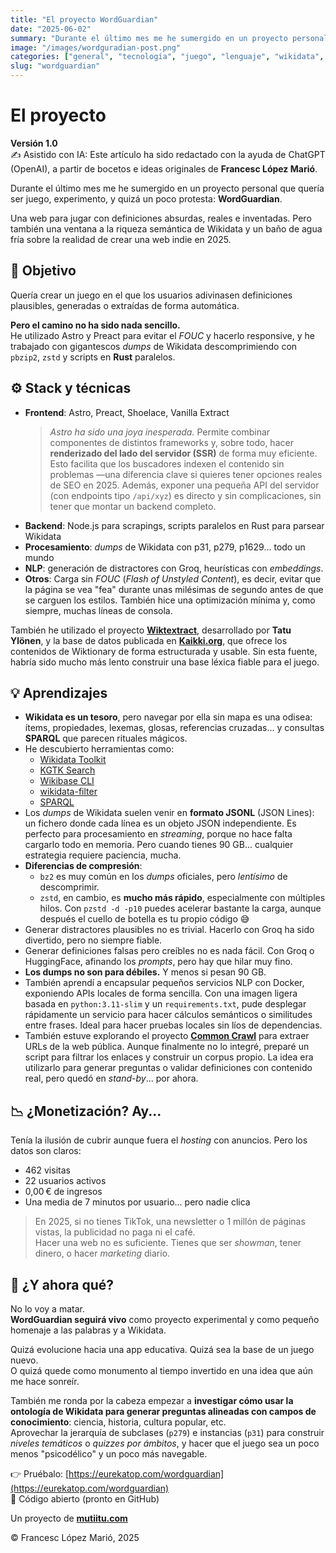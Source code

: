 ```yaml
---
title: "El proyecto WordGuardian"
date: "2025-06-02"
summary: "Durante el último mes me he sumergido en un proyecto personal que quería ser juego, experimento, y quizá un poco protesta: **WordGuardian**. Una web para jugar con definiciones absurdas, reales e inventadas. Pero también una ventana a la riqueza semántica de Wikidata y un baño de agua fría sobre la realidad de crear una web indie en 2025."
image: "/images/wordguradian-post.png" 
categories: ["general", "tecnología", "juego", "lenguaje", "wikidata", "astro", "webindie"]
slug: "wordguardian"
---
```


# El proyecto  
**Versión 1.0**  
✍️ Asistido con IA: Este artículo ha sido redactado con la ayuda de ChatGPT (OpenAI), a partir de bocetos e ideas originales de **Francesc López Marió**.

Durante el último mes me he sumergido en un proyecto personal que quería ser juego, experimento, y quizá un poco protesta: **WordGuardian**.

Una web para jugar con definiciones absurdas, reales e inventadas. Pero también una ventana a la riqueza semántica de Wikidata y un baño de agua fría sobre la realidad de crear una web indie en 2025.

## 🧩 Objetivo  
Quería crear un juego en el que los usuarios adivinasen definiciones plausibles, generadas o extraídas de forma automática.  

**Pero el camino no ha sido nada sencillo.**  
He utilizado Astro y Preact para evitar el *FOUC* y hacerlo responsive, y he trabajado con gigantescos *dumps* de Wikidata descomprimiendo con `pbzip2`, `zstd` y scripts en **Rust** paralelos.

## ⚙️ Stack y técnicas  

- **Frontend**: Astro, Preact, Shoelace, Vanilla Extract  
  > *Astro ha sido una joya inesperada.* Permite combinar componentes de distintos frameworks y, sobre todo, hacer **renderizado del lado del servidor (SSR)** de forma muy eficiente. Esto facilita que los buscadores indexen el contenido sin problemas —una diferencia clave si quieres tener opciones reales de SEO en 2025. Además, exponer una pequeña API del servidor (con endpoints tipo `/api/xyz`) es directo y sin complicaciones, sin tener que montar un backend completo.  
- **Backend**: Node.js para scrapings, scripts paralelos en Rust para parsear Wikidata  
- **Procesamiento**: *dumps* de Wikidata con p31, p279, p1629... todo un mundo  
- **NLP**: generación de distractores con Groq, heurísticas con *embeddings*.
- **Otros**: Carga sin *FOUC* (*Flash of Unstyled Content*), es decir, evitar que la página se vea "fea" durante unas milésimas de segundo antes de que se carguen los estilos. También hice una optimización mínima y, como siempre, muchas líneas de consola.

También he utilizado el proyecto [**Wiktextract**](https://github.com/tatuylonen/wiktextract), desarrollado por **Tatu Ylönen**, y la base de datos publicada en [**Kaikki.org**](https://kaikki.org), que ofrece los contenidos de Wiktionary de forma estructurada y usable. Sin esta fuente, habría sido mucho más lento construir una base léxica fiable para el juego.

## 💡 Aprendizajes  

- **Wikidata es un tesoro**, pero navegar por ella sin mapa es una odisea: ítems, propiedades, lexemas, glosas, referencias cruzadas... y consultas **SPARQL** que parecen rituales mágicos.  
- He descubierto herramientas como:
  - [Wikidata Toolkit](https://github.com/Wikidata-Toolkit/Wikidata-Toolkit)  
  - [KGTK Search](https://github.com/usc-isi-i2/kgtk-search)  
  - [Wikibase CLI](https://github.com/maxlath/wikibase-cli/tree/main)  
  - [wikidata-filter](https://github.com/alexkreidler/wikidata-filter)  
  - [SPARQL](https://en.wikipedia.org/wiki/SPARQL)
- Los *dumps* de Wikidata suelen venir en **formato JSONL** (JSON Lines): un fichero donde cada línea es un objeto JSON independiente. Es perfecto para procesamiento en *streaming*, porque no hace falta cargarlo todo en memoria. Pero cuando tienes 90 GB... cualquier estrategia requiere paciencia, mucha.
- **Diferencias de compresión**:  
  - `bz2` es muy común en los *dumps* oficiales, pero *lentísimo* de descomprimir.  
  - `zstd`, en cambio, es **mucho más rápido**, especialmente con múltiples hilos. Con `pzstd -d -p10` puedes acelerar bastante la carga, aunque después el cuello de botella es tu propio código 😅
- Generar distractores plausibles no es trivial. Hacerlo con Groq ha sido divertido, pero no siempre fiable.  
- Generar definiciones falsas pero creíbles no es nada fácil. Con Groq o HuggingFace, afinando los *prompts*, pero hay que hilar muy fino.  
- **Los dumps no son para débiles.** Y menos si pesan 90 GB.
- También aprendí a encapsular pequeños servicios NLP con Docker, exponiendo APIs locales de forma sencilla. Con una imagen ligera basada en `python:3.11-slim` y un `requirements.txt`, pude desplegar rápidamente un servicio para hacer cálculos semánticos o similitudes entre frases. Ideal para hacer pruebas locales sin líos de dependencias.
- También estuve explorando el proyecto [**Common Crawl**](https://commoncrawl.org/) para extraer URLs de la web pública. Aunque finalmente no lo integré, preparé un script para filtrar los enlaces y construir un corpus propio. La idea era utilizarlo para generar preguntas o validar definiciones con contenido real, pero quedó en *stand-by*... por ahora.

## 📉 ¿Monetización? Ay...

Tenía la ilusión de cubrir aunque fuera el *hosting* con anuncios. Pero los datos son claros:

- 462 visitas
- 22 usuarios activos
- 0,00 € de ingresos
- Una media de 7 minutos por usuario... pero nadie clica

> En 2025, si no tienes TikTok, una newsletter o 1 millón de páginas vistas, la publicidad no paga ni el café.  
> Hacer una web no es suficiente. Tienes que ser *showman*, tener dinero, o hacer *marketing* diario.

## 🎯 ¿Y ahora qué?

No lo voy a matar.  
**WordGuardian seguirá vivo** como proyecto experimental y como pequeño homenaje a las palabras y a Wikidata.  

Quizá evolucione hacia una app educativa. Quizá sea la base de un juego nuevo.  
O quizá quede como monumento al tiempo invertido en una idea que aún me hace sonreír.

También me ronda por la cabeza empezar a **investigar cómo usar la ontología de Wikidata para generar preguntas alineadas con campos de conocimiento**: ciencia, historia, cultura popular, etc.  
Aprovechar la jerarquía de subclases (`p279`) e instancias (`p31`) para construir *niveles temáticos* o *quizzes por ámbitos*, y hacer que el juego sea un poco menos "psicodélico" y un poco más navegable.  

👉 Pruébalo: [https://eurekatop.com/wordguardian](https://eurekatop.com/wordguardian)  
📖 Código abierto (pronto en GitHub)  

Un proyecto de [**mutiitu.com**](https://www.mutiitu.com)

© Francesc López Marió, 2025
